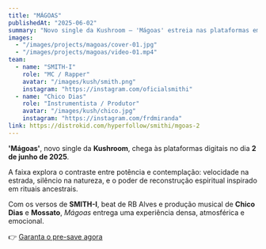 ```yaml
---
title: "MÁGOAS"
publishedAt: "2025-06-02"
summary: "Novo single da Kushroom — 'Mágoas' estreia nas plataformas em 2 de junho de 2025. Faça o pre-save agora."
images:
  - "/images/projects/magoas/cover-01.jpg"
  - "/images/projects/magoas/video-01.mp4"
team:
  - name: "SMITH-I"
    role: "MC / Rapper"
    avatar: "/images/kush/smith.png"
    instagram: "https://instagram.com/oficialsmithi"
  - name: "Chico Dias"
    role: "Instrumentista / Produtor"
    avatar: "/images/kush/chico.jpg"
    instagram: "https://instagram.com/frdmiranda"
link: https://distrokid.com/hyperfollow/smithi/mgoas-2
---
```


**'Mágoas'**, novo single da **Kushroom**, chega às plataformas digitais no dia **2 de junho de 2025**.

A faixa explora o contraste entre potência e contemplação: velocidade na estrada, silêncio na natureza, e o poder de reconstrução espiritual inspirado em rituais ancestrais.

Com os versos de **SMITH-I**, beat de RB Alves e produção musical de **Chico Dias** e **Mossato**, *Mágoas* entrega uma experiência densa, atmosférica e emocional.

👉 [Garanta o pre-save agora](https://distrokid.com/hyperfollow/smithi/mgoas-2)
